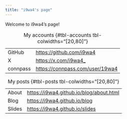 ```yaml
---
title: "i9wa4's page"
---
```


Welcome to i9wa4's page!


:My accounts {#tbl-accounts tbl-colwidths="[20,80]"}

|          |                                   |
| ---      | ---                               |
| GitHub   | <https://github.com/i9wa4>        |
| X        | <https://x.com/i9wa4_>            |
| connpass | <https://connpass.com/user/19wa4> |


:My posts {#tbl-posts tbl-colwidths="[20,80]"}

|          |                                           |
| ---      | ---                                       |
| About    | <https://i9wa4.github.io/blog/about.html> |
| Blog     | <https://i9wa4.github.io/blog>            |
| Slides   | <https://i9wa4.github.io/slides>          |
